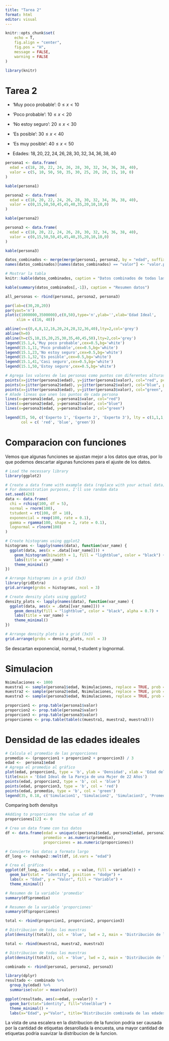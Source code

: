 ```yaml
---
title: "Tarea 2"
format: html
editor: visual
---
```


```r
knitr::opts_chunk$set(
	echo = T,
	fig.align = "center",
	fig.pos = "H",
	message = FALSE,
	warning = FALSE
)
```

```r
library(knitr)
```

# Tarea 2

-   'Muy poco probable': $0 \leq x < 10$

-   'Poco probable': $10 \leq x < 20$

-   'No estoy seguro': $20 \leq x < 30$

-   'Es posible': $30 \leq x < 40$

-   'Es muy posible': $40 \leq x < 50$

-   Edades: $18, 20, 22, 24, 26, 28, 30, 32, 34, 36, 38, 40$

```r
persona1 <- data.frame(
  edad = c(18, 20, 22, 24, 26, 28, 30, 32, 34, 36, 38, 40),
  valor = c(5, 10, 50, 50, 35, 30, 25, 20, 20, 15, 10, 0)
)

kable(persona1)
```

```r
persona2 <- data.frame(
  edad = c(18, 20, 22, 24, 26, 28, 30, 32, 34, 36, 38, 40),
  valor = c(0,15,50,50,45,45,40,35,20,10,10,0)
)

kable(persona2)
```

```r
persona3 <- data.frame(
  edad = c(18, 20, 22, 24, 26, 28, 30, 32, 34, 36, 38, 40),
  valor = c(0,15,50,50,45,45,40,35,20,10,10,0)
)

kable(persona3)
```

```r
datos_combinados <- merge(merge(persona1, persona2, by = "edad", suffixes = c(".persona1", ".persona2")), persona3, by = "edad")
names(datos_combinados)[names(datos_combinados) == "valor"] <- "valor.persona3"

# Mostrar la tabla
knitr::kable(datos_combinados, caption = "Datos combinados de todas las personas")
```

```r
kable(summary(datos_combinados[,-1]), caption = "Resumen datos")
```

```r
all_personas <- rbind(persona1, persona2, persona3)
```

```r
par(lab=c(30,20,20))
par(yaxt='n')
plot(c(1000000,3500000),c(0,50),type='n',ylab='',xlab='Edad Ideal', 
     xlim = c(16, 40))

abline(v=c(0,4,8,12,16,20,24,28,32,36,40),lty=2,col='grey')
abline(h=0)
abline(h=c(5,10,15,20,25,30,35,40,45,50),lty=2,col='grey')
legend(15.1,4,'Muy poco probable',cex=0.5,bg='white')
legend(15.1,11,'Poco probable',cex=0.5,bg='white')
legend(15.1,23,'No estoy seguro',cex=0.5,bg='white')
legend(15.1,32,'Es posible',cex=0.5,bg='white')
legend(15.1,41,'Casi seguro',cex=0.5,bg='white')
legend(15.1,50,'Estoy seguro',cex=0.5,bg='white')

# Agrega los valores de las personas como puntos con diferentes alturas en Y que son las categorias
points(x=jitter(persona1$edad), y=jitter(persona1$valor), col="red", pch=19,cex = 0.8)
points(x=jitter(persona2$edad), y=jitter(persona2$valor), col="blue", pch=19,cex = 0.8)
points(x=jitter(persona3$edad), y=jitter(persona3$valor), col="green", pch=19, cex = 0.8)
# Añade líneas que unen los puntos de cada persona
lines(x=persona1$edad, y=persona1$valor, col="red")
lines(x=persona2$edad, y=persona2$valor, col="blue")
lines(x=persona3$edad, y=persona3$valor, col="green")

legend(35, 50, c('Experto 1', 'Experto 2', 'Experto 3'), lty = c(1,1,1,1), 
       col = c( 'red', 'blue', 'green'))
```

# Comparacion con funciones

Vemos que algunas funciones se ajustan mejor a los datos que otras, por lo que podemos descartar algunas funciones para el ajuste de los datos.

```r
# Load the necessary library
library(ggplot2)

# Create a data frame with example data (replace with your actual data)
# For demonstration purposes, I'll use random data
set.seed(420)
data <- data.frame(
  chi = rchisq(100, df = 5),
  normal = rnorm(100),
  tstudent = rt(100, df = 10),
  exponencial = rexp(100, rate = 0.1),
  gamma = rgamma(100, shape = 2, rate = 0.1),
  lognormal = rlnorm(100)
)

# Create histograms using ggplot2
histograms <- lapply(names(data), function(var_name) {
  ggplot(data, aes(x = .data[[var_name]])) +
    geom_histogram(binwidth = 1, fill = "lightblue", color = "black") +
    labs(title = var_name) +
    theme_minimal()
})

# Arrange histograms in a grid (3x3)
library(gridExtra)
grid.arrange(grobs = histograms, ncol = 3)

# Create density plots using ggplot2
density_plots <- lapply(names(data), function(var_name) {
  ggplot(data, aes(x = .data[[var_name]])) +
    geom_density(fill = "lightblue", color = "black", alpha = 0.7) +
    labs(title = var_name) +
    theme_minimal()
})

# Arrange density plots in a grid (3x3)
grid.arrange(grobs = density_plots, ncol = 3)

```

Se descartan exponencial, normal, t-student y lognormal.

# Simulacion

```r
Nsimulaciones <- 1000
muestra1 <- sample(persona1$edad, Nsimulaciones, replace = TRUE, prob = persona1$valor)
muestra2 <- sample(persona2$edad, Nsimulaciones, replace = TRUE, prob = persona2$valor)
muestra3 <- sample(persona3$edad, Nsimulaciones, replace = TRUE, prob = persona3$valor)
```

```r
proporcion1 <- prop.table(persona1$valor)
proporcion2 <- prop.table(persona2$valor)
proporcion3 <- prop.table(persona3$valor)
proporciones <- prop.table(table(c(muestra1, muestra2, muestra3)))
```

# Densidad de las edades ideales

```r
# Calcula el promedio de las proporciones
promedio <- (proporcion1 + proporcion2 + proporcion3) / 3
edad <-  persona1$edad
# Agrega el promedio al gráfico
plot(edad, proporcion1, type = 'b', ylab = 'Densidad', xlab = 'Edad del Novio')
title(main = 'Edad Ideal de la Pareja de una Mujer de 22 Años')
points(edad, proporcion2, type = 'b', col = 'blue')
points(edad, proporcion3, type = 'b', col = 'red')
points(edad, promedio, type = 'b', col = 'green')
legend(35, 0.18, c('Simulacion1', 'Simulacion2', 'Simulacion3', 'Promedio'), lty = c(1, 1, 1, 1), col = c('black', 'blue', 'red', 'green'))

```

Comparing both densitys

```r
#Adding to proporciones the value of 40
proporciones[12] <- 0

# Crea un data frame con tus datos
df <- data.frame(edad = unique(c(persona1$edad, persona2$edad, persona3$edad)),
                 promedio = as.numeric(promedio),
                 proporciones = as.numeric(proporciones))

# Convierte los datos a formato largo
df_long <- reshape2::melt(df, id.vars = "edad")

# Crea el gráfico
ggplot(df_long, aes(x = edad, y = value, fill = variable)) +
  geom_bar(stat = "identity", position = "dodge") +
  labs(x = "Edad", y = "Valor", fill = "Variable") +
  theme_minimal()


```

```r
# Resumen de la variable 'promedio'
summary(df$promedio)

# Resumen de la variable 'proporciones'
summary(df$proporciones)

```




```r
total <- rbind(proporcion1, proporcion2, proporcion3)

# Distribucion de todas las muestras
plot(density((total)), col = 'blue', lwd = 2, main = 'Distribución de las edades ideales', xlab = 'Edad', ylab = 'Densidad')
```

```r
total <- rbind(muestra1, muestra2, muestra3)

# Distribucion de todas las muestras
plot(density((total)), col = 'blue', lwd = 2, main = 'Distribución de las edades ideales', xlab = 'Edad', ylab = 'Densidad')
```

```r
combinado <- rbind(persona1, persona2, persona3)

library(dplyr)
resultado <- combinado %>%
  group_by(edad) %>%
  summarise(valor = mean(valor))

```

```r

ggplot(resultado, aes(x=edad, y=valor)) +
  geom_bar(stat="identity", fill="steelblue") +
  theme_minimal() +
  labs(x="Edad", y="Valor", title="Distribución combinada de las edades ideales")
```

La vista de una escalera en la distribucion de la funcion podria ser causada por la cantidad de etiquetas desarollada la encuesta, una mayor cantidad de etiquetas podria suavizar la distribucion de la funcion.

